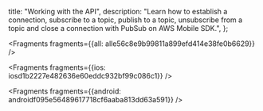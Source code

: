   title: "Working with the API",
  description: "Learn how to establish a connection, subscribe to a topic, publish to a topic, unsubscribe from a topic and close a connection with PubSub on AWS Mobile SDK.",
};






<Fragments fragments={{all: alle56c8e9b99811a899efd414e38fe0b6629}} />




<Fragments fragments={{ios: iosd1b2227e482636e60eddc932bf99c086c1}} />



<Fragments fragments={{android: androidf095e56489617718cf6aaba813dd63a591}} />